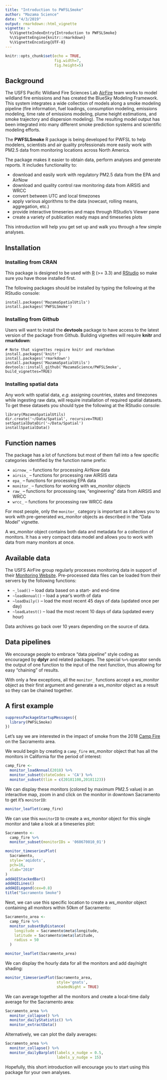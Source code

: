 ```yaml
---
title: "Introduction to PWFSLSmoke"
author: "Mazama Science"
date: "4/3/2019"
output: rmarkdown::html_vignette
vignette: >
  %\VignetteIndexEntry{Introduction to PWFSLSmoke}
  %\VignetteEngine{knitr::rmarkdown}
  %\VignetteEncoding{UTF-8}
---
```


```r
knitr::opts_chunk$set(echo = TRUE,
                      fig.width=7,
                      fig.height=5)
```

## Background

The USFS Pacific Wildland Fire Sciences Lab [AirFire](https://www.airfire.org) 
team works to model wildland fire emissions and has created the BlueSky Modeling 
Framework. This system  integrates a wide collection of models along a smoke 
modeling pipeline (fire  information, fuel loadings, consumption modeling, 
emissions modeling, time rate of  emissions modeling, plume height estimations, 
and smoke trajectory and dispersion  modeling). The resulting model output has 
been integrated into many different smoke  prediction systems and scientific 
modeling efforts.

The **PWFSLSmoke** R package is being developed for PWFSL to help modelers,
scientists and air quality professionals more easily work with PM2.5 data from 
monitoring locations across North America.

The package makes it easier to obtain data, perform analyses and generate 
reports. It includes functionality to:

 * download and easily work with regulatory PM2.5 data from the EPA and AirNow
 * download and quality control raw monitoring data from AIRSIS and WRCC
 * convert between UTC and local timezones
 * apply various algorithms to the data 
 (nowcast, rolling means, aggregation, etc.)
 * provide interactive timeseries and maps through RStudio’s Viewer pane
 * create a variety of publication ready maps and timeseries plots

This introduction will help you get set up and walk you through a few simple
analyses.

## Installation

### Installing from CRAN

This package is designed to be used with [R](https://cran.r-project.org) 
(>= 3.3) and [RStudio](https://www.rstudio.com) so make sure you have those 
installed first.

The following packages should be installed by typing the following at the 
RStudio console:

```
install.packages('MazamaSpatialUtils')
install.packages('PWFSLSmoke')
```

### Installing from Github

Users will want to install the **devtools** package to have access to the latest 
version of the package from Github. Building vignettes will require **knitr**
and **rmarkdown**:

```
# Note that vignettes require knitr and rmarkdown
install.packages('knitr')
install.packages('rmarkdown')
install.packages('MazamaSpatialUtils')
devtools::install_github('MazamaScience/PWFSLSmoke', build_vignettes=TRUE)
```

### Installing spatial data

Any work with spatial data, *e.g.* assigning countries, states and timezones 
while ingesting raw data, will require installation of required spatial 
datasets. To get these datasets  you should type the following at the RStudio 
console:

```
library(MazamaSpatialUtils)
dir.create('~/Data/Spatial', recursive=TRUE)
setSpatialDataDir('~/Data/Spatial')
installSpatialData()
```

## Function names

The package has a lot of functions but most of them fall into a few specific
categories identified by the function name prefix:

* `airnow_` -- functions for processing AirNow data
* `airsis_` -- functions for processing raw AIRSIS data
* `epa_` -- functions for processing EPA data
* `monitor_` -- functions for working with *ws_monitor* objects
* `raw_` -- functions for processing raw, "engineering" data from AIRSIS and
WRCC
* `wrcc_` -- functions for processing raw WRCC data

For most people, only the `monitor_` category is important as it allows you to
work with pre-generated *ws_monitor* objects as described in the "Data Model"
vignette.

A *ws_monitor* object contains both data and metadata for a collection of 
monitors. It has a very compact data model and allows you to work
with data from many monitors at once.

## Available data

The USFS AirFire group regularly processes monitoring data in support of their
[Monitoring Website](https://tools.airfire.org/monitoring). Pre-processed data
files can be loaded from their servers by the following functions:

* `~_load()` -- load data based on a start- and end-time
* `~loadAnnual()` -- load a year's worth of data
* `~loadDaily()` -- load the most recent 45 days of data (updated once per day)
* `~loadLatest()` -- load the most recent 10 days of data (updated every hour)

Data archives go back over 10 years depending on the source of data.

## Data pipelines

We encourage people to embrace "data pipeline" style coding as encouraged by
**dplyr** and related packages. The special `%>%` operator sends the output
of one function to the input of the next function, thus allowing for easy 
"chaining" of results.

With only a few exceptions, all the `monitor_` functions accept a *ws_monitor* 
object as their first argument and generate a *ws_monitor* object as a result so 
they can be chained together.

## A first example

```r
suppressPackageStartupMessages({
  library(PWFSLSmoke)
})
```

Let's say we are interested in the impact of smoke from the 2018 
[Camp Fire](https://en.wikipedia.org/wiki/Camp_Fire_(2018)) on the Sacramento
area.

We would begin by creating a `camp_fire` *ws_monitor* object that has all the
monitors in California for the period of interest:

```r
camp_fire <-
  monitor_loadAnnual(2018) %>%
  monitor_subset(stateCodes = 'CA') %>%
  monitor_subset(tlim = c(20181108,20181123))
```

We can display these monitors (colored by maximum PM2.5 value) in an interactive
map, zoom in and click on the monitor in downtown Sacramento to get it's 
`monitorID`:

```r
monitor_leaflet(camp_fire)
```

We can use this `monitorID` to create a *ws_monitor* object for this single 
monitor and take a look at a timeseries plot:

```r
Sacramento <-
  camp_fire %>%
  monitor_subset(monitorIDs = '060670010_01')

monitor_timeseriesPlot(
  Sacramento,
  style='aqidots',
  pch=16,
  xlab="2018"
)
addAQIStackedBar()
addAQILines()
addAQILegend(cex=0.8)
title("Sacramento Smoke")
```

Next, we can use this specific location to create a *ws_monitor* object
containing all monitors within 50km of Sacramento:

```r
Sacramento_area <-
  camp_fire %>%
  monitor_subsetByDistance(
    longitude = Sacramento$meta$longitude,
    latitude = Sacramento$meta$latitude,
    radius = 50
  )

monitor_leaflet(Sacramento_area)
```

We can display the hourly data for all the monitors and add day/night shading:

```r
monitor_timeseriesPlot(Sacramento_area, 
                       style='gnats',
                       shadedNight = TRUE)
```

We can average together all the monitors and create a local-time daily average
for the Sacramento area:

```r
Sacramento_area %>%
  monitor_collapse() %>%
  monitor_dailyStatistic() %>%
  monitor_extractData()
```

Alternatively, we can plot the daily averages:

```r
Sacramento_area %>%
  monitor_collapse() %>%
  monitor_dailyBarplot(labels_x_nudge = 0.5,
                       labels_y_nudge = 15)
```

Hopefully, this short introduction will encourage you to start using this 
package for your own analyses.

